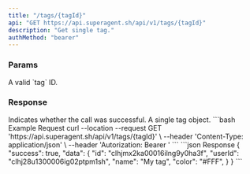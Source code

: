 ```yaml
---
title: "/tags/{tagId}"
api: "GET https://api.superagent.sh/api/v1/tags/{tagId}"
description: "Get single tag."
authMethod: "bearer"
---
```


### Params

<ParamField path="tagId" required type="string">
  A valid `tag` ID.
</ParamField>

### Response

<ResponseField name="success" type="boolean">
  Indicates whether the call was successful.
</ResponseField>

<ResponseField name="data" type="object">
  A single tag object.
</ResponseField>

<RequestExample>
```bash Example Request
curl --location --request GET 'https://api.superagent.sh/api/v1/tags/{tagId}' \
--header 'Content-Type: application/json' \
--header 'Autorization: Bearer <token>'
```
</RequestExample>

<ResponseExample>
```json Response
{
  "success": true,
  "data": {
    "id": "clhjmx2ka00016ilng9y0ha3f",
    "userId": "clhj28u1300006ig02ptpm1sh",
    "name": "My tag",
    "color": "#FFF",  
  }
}
```
</ResponseExample>
